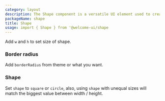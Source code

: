 ```yaml
---
category: layout
description: The Shape component is a versatile UI element used to create and display geometric shapes such as circles, squares, rectangles, and more with an overflow on child elements.
packageName: shape
title: Shape
usage: import { Shape } from '@welcome-ui/shape
---
```


Add `w` and `h` to set size of shape.

### Border radius

Add `borderRadius` from theme or what you want.

<div data-playground="border-radius.tsx" data-component="Shape"></div>

### Shape

Set `shape` to `square` or `circle`, also, using `shape` with unequal sizes will match the biggest value between width / height.

<div data-playground="shapes.tsx" data-component="Shape"></div>
